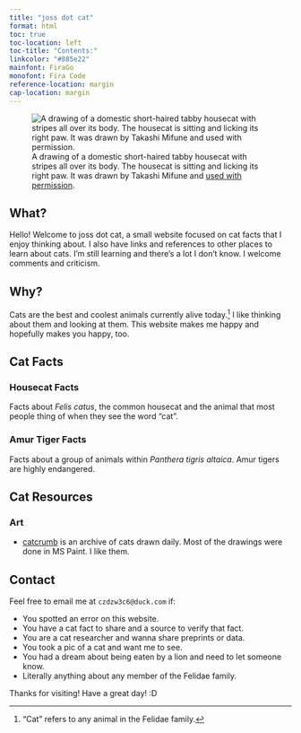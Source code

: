 ```yaml
---
title: "joss dot cat"
format: html
toc: true
toc-location: left
toc-title: "Contents:"
linkcolor: "#885e22"
mainfont: FiraGo
monofont: Fira Code
reference-location: margin
cap-location: margin
---
```


![A drawing of a domestic short-haired tabby housecat with stripes all over its body. The housecat is sitting and licking its right paw. It was drawn by Takashi Mifune and [used with permission](https://www.irasutoya.com/p/terms.html).](cat_irasutoya.png)


## What?

Hello! Welcome to joss dot cat, a small website focused on cat facts that I enjoy thinking about. I also have links and references to other places to learn about cats. I'm still learning and there's a lot I don't know. I welcome comments and criticism.


## Why?

Cats are the best and coolest animals currently alive today.^["Cat" refers to any animal in the Felidae family.] I like thinking about them and looking at them. This website makes me happy and hopefully makes you happy, too.


## Cat Facts

### Housecat Facts

Facts about _Felis catus_, the common housecat and the animal that most people thing of when they see the word "cat".

### Amur Tiger Facts

Facts about a group of animals within _Panthera tigris altaica_. Amur tigers are highly endangered.


## Cat Resources

### Art

- [catcrumb](https://catcrumb.tumblr.com/) is an archive of cats drawn daily. Most of the drawings were done in MS Paint. I like them.


## Contact

Feel free to email me at `czdzw3c6@duck.com` if:

- You spotted an error on this website.
- You have a cat fact to share and a source to verify that fact.
- You are a cat researcher and wanna share preprints or data.
- You took a pic of a cat and want me to see.
- You had a dream about being eaten by a lion and need to let someone know.
- Literally anything about any member of the Felidae family.

Thanks for visiting! Have a great day! :D